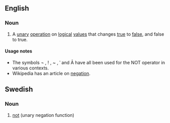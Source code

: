 ==English==

===Noun===
{{en-noun}}

# {{mathematics}} {{logic}} A [[unary]] [[operation]] on [[logical]] [[value]]s that changes [[true]] to [[false]], and false to true.

====Usage notes====
*The symbols ¬ , ! , ~ , ˈ and Ā have all been used for the NOT operator in various contexts.
*Wikipedia has an article on [http://en.wikipedia.org/wiki/Negation negation].


==Swedish==

===Noun===
{{infl|sv|noun}}

# [[not]] (unary negation function)

{{tbot entry|Swedish|not|2007|November}}